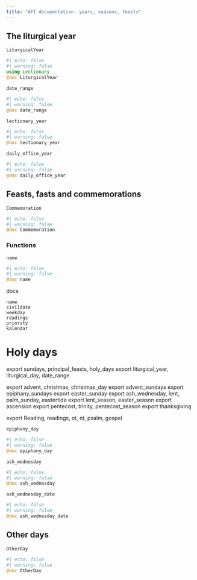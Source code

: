 ```yaml
---
title: "API documentation: years, seasons, feasts"
---
```



## The liturgical year

`LiturgicalYear` 

:::{.callout-note appearance="minimal"}
```julia
#| echo: false
#| warning: false
using Lectionary
@doc LiturgicalYear
```
:::


`date_range`

:::{.callout-note appearance="minimal"}
```julia
#| echo: false
#| warning: false
@doc date_range
```
:::

`lectionary_year`

:::{.callout-note appearance="minimal"}
```julia
#| echo: false
#| warning: false
@doc lectionary_year
```
:::



`daily_office_year`

:::{.callout-note appearance="minimal"}
```julia
#| echo: false
#| warning: false
@doc daily_office_year
```
:::



## Feasts, fasts and commemorations


`Commemoration`

:::{.callout-note appearance="minimal"}
```julia
#| echo: false
#| warning: false
@doc Commemoration
```
:::






### Functions

`name`

:::{.callout-note appearance="minimal"}
```julia
#| echo: false
#| warning: false
@doc name
```
:::

docs
```
name
civildate
weekday
readings
priority
kalendar
```


# Holy days



export sundays, principal_feasts, holy_days
export liturgical_year, liturgical_day, date_range

export advent, christmas, christmas_day
export advent_sundays
export epiphany_sundays
export easter_sunday
export ash_wednesday, lent, palm_sunday, eastertide
export lent_season, easter_season
export ascension
export pentecost, trinity, pentecost_season
export thanksgiving

export Reading, readings, ot, nt, psalm, gospel


`epiphany_day`


:::{.callout-note appearance="minimal"}
```julia
#| echo: false
#| warning: false
@doc epiphany_day
```
:::

`ash_wednesday`

:::{.callout-note appearance="minimal"}
```julia
#| echo: false
#| warning: false
@doc ash_wednesday
```
:::


`ash_wednesday_date`

:::{.callout-note appearance="minimal"}
```julia
#| echo: false
#| warning: false
@doc ash_wednesday_date
```
:::

## Other days

`OtherDay`

:::{.callout-note appearance="minimal"}
```julia
#| echo: false
#| warning: false
@doc OtherDay
```
:::
